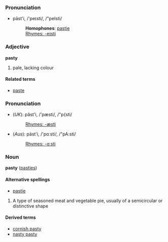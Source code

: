 ===Pronunciation===
*pāst'i, /'peɪsti/, /"peIsti/
*:'''Homophones''': [[pastie]]
*:[[Rhymes:English:-eɪsti|Rhymes: -eɪsti]]

===Adjective===
'''pasty'''
#pale, lacking colour

====Related terms====
*[[paste]]

===Pronunciation===
*(''UK''): păst'i, /'pæsti/, /"p{sti/
*:[[Rhymes:English:-æsti|Rhymes: -æsti]]
*(''Aus''): päst'i, /'pɑːsti/, /"pA:sti/
*:[[Rhymes:English:-ɑːsti|Rhymes: -ɑːsti]]

===Noun===
'''pasty''' ([[pasties]])

====Alternative spellings====
*[[pastie]]

# A type of seasoned meat and vegetable pie, usually of a semicircular or distinctive shape

====Derived terms====
*[[cornish pasty]]
*[[nasty pasty]]